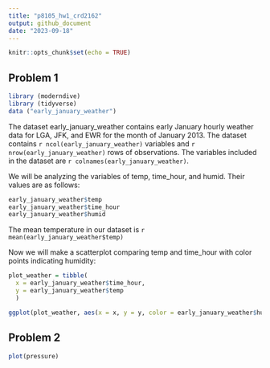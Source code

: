 ```yaml
---
title: "p8105_hw1_crd2162"
output: github_document
date: "2023-09-18"
---
```


```r
knitr::opts_chunk$set(echo = TRUE)
```

## Problem 1


```r
library (moderndive)
library (tidyverse)
data ("early_january_weather")
```

The dataset early_january_weather contains early January hourly weather data for LGA, JFK, and EWR for the month of January 2013. The dataset contains `r ncol(early_january_weather)` variables and `r nrow(early_january_weather)` rows of observations. The variables included in the dataset are `r colnames(early_january_weather)`.

We will be analyzing the variables of temp, time_hour, and humid. Their values are as follows:

```r
early_january_weather$temp
early_january_weather$time_hour
early_january_weather$humid
```

The mean temperature in our dataset is `r mean(early_january_weather$temp)`

Now we will make a scatterplot comparing temp and time_hour with color points indicating humidity:

```r
plot_weather = tibble(
  x = early_january_weather$time_hour,
  y = early_january_weather$temp
  )

ggplot(plot_weather, aes(x = x, y = y, color = early_january_weather$humid)) + geom_point()
```





## Problem 2



```r
plot(pressure)
```


